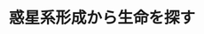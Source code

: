 ﻿---
title: "惑星系形成から生命を探す"
category: "理学"
vol: "81"
interviewee: "井田 茂"
url: ""
tags: []
pdf: "81-3-inota.pdf"
facephoto: ""
career: ""
preface: "井田研究室では、太陽系などの惑星系がどのようにして形成され進化していくのかを知るために、コンピュータシミュレーションを用いた理論的な研究をしている。井田研究室は2012年に設立された地球生命研究所で、惑星系形成という立場から、地球と生命の起源や宇宙における生命をテーマに今まで研究されたことのない問題にも挑戦している。"
---
